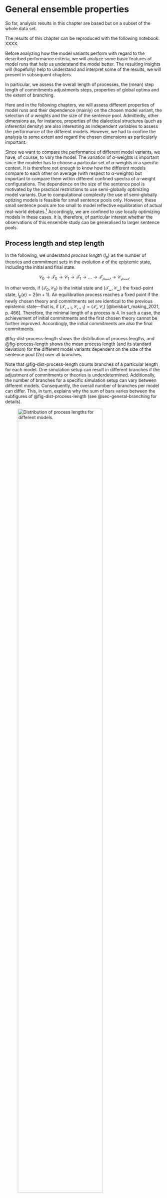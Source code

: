 # General ensemble properties {#sec-general-props}

::: {.callout-warning}
So far, analysis results in this chapter are based but on a subset of the whole data set.
:::

::: {.callout-note}
The results of this chapter can be reproduced with the following notebook: XXXX.
:::

Before analyzing how the model variants perform with regard to the described performance criteria, we will analyze some basic features of model runs that help us understand the model better. The resulting insights will (hopefully) help to understand and interpret some of the results, we will present in subsequent chapters.  

In particular, we assess the overall length of processes, the (mean) step length of commitments adjustments steps, properties of global optima and the extent of branching.

Here and in the following chapters, we will assess different properties of model runs and their dependence (mainly) on the chosen model variant, the selection of $\alpha$ weights and the size of the sentence pool. Admittedly, other dimensions as, for instance, properties of the dialectical structures (such as inferential density) are also interesting as independent variables to assess the performance of the different models. However, we had to confine the analysis to some extent and regard the chosen dimensions as particularly important. 

Since we want to compare the performance of different model variants, we have, of course, to vary the model. The variation of $\alpha$-weights is important since the modeler has to choose a particular set of $\alpha$-weights in a specific context. It is therefore not enough to know how the different models compare to each other on average (with respect to $\alpha$-weights) but important to compare them within different confined spectra of $\alpha$-weight configurations. The dependence on the size of the sentence pool is motivated by the practical restrictions to use semi-globally optimizing model variants. Due to computational complexity the use of semi-globally optizing models is feasible for small sentence pools only. However, these small sentence pools are too small to model reflective equilibration of actual real-world debates.^[Note/link about Andreas' modelling of Tanja's reconstruction.] Accordingly, we are confined to use locally optimizing models in these cases. It is, therefore, of particular interest whether the observations of this ensemble study can be generalised to larger sentence pools. 

## Process length and step length

In the following, we understand *process length* ($l_p$) as the number of theories and commitment sets in the evolution $e$ of the epistemic state, including the initial and final state. 

$$
\mathcal{C_0} \rightarrow \mathcal{T_0} \rightarrow \mathcal{C_1} \rightarrow \mathcal{T_1} \rightarrow \dots \rightarrow \mathcal{T_{final}} \rightarrow \mathcal{C_{final}}
$$

In other words, if $(\mathcal{T_{0}}, \mathcal{C_{0}})$ is the initial state and $(\mathcal{T_{m}}, \mathcal{C_{m}})$ the fixed-point state, $l_p(e)=2(m+1)$. An equilibration process reaches a fixed point if the newly chosen theory and commitments set are identical to the previous epistemic state---that is, if $(\mathcal{T_{i+1}}, \mathcal{C_{i+1}})=(\mathcal{T_{i}}, \mathcal{C_{i}})$  [@beisbart_making_2021, p. 466]. Therefore, the minimal length of a process is $4$. In such a case, the achievement of initial commitments and the first chosen theory cannot be further improved. Accordingly, the initial commitments are also the final commitments. 

@fig-dist-process-length shows the distribution of process lengths, and @fig-process-length shows the mean process length (and its standard deviation) for the different model variants dependent on the size of the sentence pool ($2n$) over all branches. 

Note that @fig-dist-process-length counts branches of a particular length for each model. One simulation setup can result in different branches if the adjustment of commitments or theories is underdetermined. Additionally, the number of branches for a specific simulation setup can vary between different models. Consequently, the overall number of branches per model can differ. This, in turn, explains why the sum of bars varies between the subfigures of @fig-dist-process-length (see @sec-general-branching for details).

![Distribution of process lengths for different models.](figures/dist-process-length){width=80%  #fig-dist-process-length}

The first interesting observation is that the semi-globally optimizing models (`QGRE` and `LGRE`) reach their fixed points quickly. Often, they adjust their commitments only once ($l_p(e)=6$); the linear model variant (`LGRE`) will sometimes not even adjust the initial commitments of processes ($l_p(e)=4$). In contrast, the locally optimizing models (`QLRE` and `LLRE`) need significantly more adjustment steps. This difference is expected if we assume that local and global optima commitments are not often in the $1$-neighbourhood of initial commitments (see @fig-distance-init-final-coms and @fig-distance-go-coms-n). Under this assumption, the locally searching models will need more than one adjustment step to reach a global or local optimum.

![Mean process length for different models and sentence pools.](figures/process-length){width=80%  #fig-process-length}

Additionally, the models `QLRE` and `LLRE` have a much larger variance in process lengths than the models `QGRE` and `LGRE`.

A third observation concerns the difference in process lengths between semi-globally and locally optimizing models in terms of their dependence on the sentence pool. @fig-process-length suggests that the process length of locally optimizing models increases with the size of the sentence pool. The semi-globally optimizing models lack such a dependence on the sentence pool size.   

A possible explanation is motivated by analyzing the step length during the adjustment of commitments. @fig-step-length shows the mean distance between adjacent commitments sets in the evolution of epistemic states over all branches. For simplicity, we measure the distance between two commitment sets by their simple Hamming distance, defined as the number of sentences not shared by both sets. For example, the simple Hamming distance between the commitments sets $\{s_1,s_2\}$ and $\{s_2,s_3\}$ is $2$ since there are two sentences ($s_1$ and $s_3$) not shared by both sets. 

![Mean step length of adjacent commitments for different models and sentence pools.](figures/step-length){width=80%  #fig-step-length}

Unsurprisingly, the locally optimizing models have roughly a mean step length of $1$ since they are confined in their choice of new commitments to the $1$-neighbourhood.^[The mean distance is, for some cases, slightly greater than $1$, which can be simply explained: The definition of the $1$-neighbourhood is based on another Hamming distance than the one used here. In particular, there are sentence sets in the $1$-neighbourhood of a sentence set whose simple Hamming distance is greater than $1$. For instance, the set $\mathcal{C}_1=\{s_1, \neg s_2\}$  is in the $1$-neighbourhood of the sentence set $\mathcal{C}_2=\{s_1,s_2\}$ since it only needs an attitude change towards one sentence (i.e., an attitude change towards $s_2$ from rejection to acceptance). However, the simple Hamming distance is $2$ since both $s_2$ and $\neg s_2$ are not shared by $\mathcal{C}_1$ and $\mathcal{C}_2$.]  In contrast, the semi-globally optimizing models take bigger leaps with an increasing sentence pool size.  @fig-distance-init-final-coms shows why: With the increasing size of the sentence pool, the mean distance between initial commitments and fixed-point commitments increases. In other words, RE processes must overcome larger distances to reach their equilibrium state. Semi-globally optimizing models can walk this distance with fewer steps (@fig-process-length) since they can take comparably large steps (@fig-step-length). Locally optimizing models are confined to small steps (@fig-step-length) and, thus, have to take more steps  (@fig-process-length).

![Mean distance between initial commitments and fixed points.](figures/distance-init-final-coms){width=80%  #fig-distance-init-final-coms}

## Global optima

Global optima are fully determined by the achievement function of the RE model. Accordingly, global optima might differ between the linear and quadratic model variants but do not depend on whether the RE process is based on a locally or semi-globally optimization. In the following, we will therefore summarize analysis results with respect to global optima for linear models under the heading `LinearRE` and for quadratic models under the heading `QuadraticRE`.^[In our data set, the analysis results might differ between semi-globally and locally optimizing models, which is, however, an artifact of the difference in erroneous model runs (i.e., mode runs that could not properly end (see XXX)). For the subsequent analysis of global optima, we rely on the model results of `QuadraticGlobalRE` and `LinearGlobalRE` since they had fewer erroneous model runs.]

The mean number of global optima does not differ significantly between linear and quadratic models ($4\pm 14$ vs. $4\pm 9$ [XXX]) and does not depend on the size of the sentence pool (see @fig-number-global-optima).

![Number of global optima for different $n$.](figures/number-global-optima){width=80%  #fig-number-global-optima}

However, the heatmap in @fig-hm-mean-n-global-optima shows an interesting dependence on the $\alpha$-weights. 

Here and in the following chapters, we will often rely on such heatmaps. Let us therefore provide some clarifications of their interpretation. If we are interested in visualising the dependence on $\alpha$-weight configurations (i.e., a specific triples of $\alpha_A$, $\alpha_F$ and $\alpha_S$), it is sufficient to use two dimensions ($\alpha_A$ and $\alpha_S$ in our case) since the three weights $\alpha_A$, $\alpha_F$ and $\alpha_S$ are not independent. The diagonals in these heatmaps from southwest to northeast are isolines for the faithfulness weight ($\alpha_F$). In the following, we will refer to specific cells in these heatmaps in the typical $(x,y)$ fashion. For instance, we will call the cell with $\alpha_S=0.5$ and $\alpha_A=0.2$ the $(0.5,0.2)$ cell.  

Now, let's come back to @fig-hm-mean-n-global-optima. For each simulation setup there is not necessarily one global optimum. Instead, there can be multiple global optima. Each cell in the heatmap provides for a specific $\alpha$-configuration setup the mean number of global optima of simulation setups with this $\alpha$ configuration. For the quadratic models, the number of global optima (and its variance) increases with an increase in $\alpha_S$. For the linear models, on the other hand, the number of global optima is comparably low ($1-3$) in all cells with the exception of the three islands $(0.4,0.3)$, $(0.6,0.2)$ and $(0.8,0.1)$. These cells are characterised by $\alpha_F = \alpha_A$. For linear models, there are more ties in the achievement function under these conditions, which results in an increase in global optima.  

![Mean number of global optima for different $\alpha$-weight configurations.](figures/hm-mean-n-global-optima){width=88%  #fig-hm-mean-n-global-optima}

Besides analysing the number of global optima, it is helpful to get a preliminary grasp on some topological properties of global optima. How are the commitments of global optima distributed over the space of all minimally consistent commitments? Are they located in a dense way to each other or widely distributed in the whole space? What is their distance from initial commitments? 

@fig-mean-distance-global-optima-n and @fig-mean-distance-global-optima-al depict the mean distance of global-optimum commitments in dependence of the sentence pool's size and $\alpha_F$. We calculated for each configuration setup that has more than one global optimum the mean (simple Hamming) distance between global-optimum commitments and took the average of these means with respect to different ensemble properties. The share of configuration setups that have more than one global optimum is $0.61$ (XXX) over all models, $0.57$ (XXX) for linear models and $0.64$ for quadratic models.^[Note that global optima a process-independent. Hence, semi-globally and locally optimizing models do not differ with respect to their global optima.]

![Mean distance of global-optima commitments for different $n$.](figures/mean-distance-global-optima-n){width=80%  #fig-mean-distance-global-optima-n}

![Mean distance of global-optima commitments for different $\alpha$.](figures/mean-distance-global-optima-al){width=80%  #fig-mean-distance-global-optima-al}

@fig-distance-go-coms-n and @fig-distance-go-coms-al, one the other hand, depict the mean distance between initial commitments and global-optimum commitments. For that, we calculated for each simulation setup the mean (simple Hamming) distance between initial commitments and all global-optimum commitments of the simulation setup and, again, took the average of these means with respect to different ensemble properties.

![Mean distance between initial commitments and optimal commitments for different $n$.](figures/distance-go-coms-n){width=80%  #fig-distance-go-coms-n}

![Mean distance between initial commitments and optimal commitments for different $\alpha$.](figures/distance-go-coms-al){width=80%  #fig-distance-go-coms-al}

@fig-mean-distance-global-optima-n and  @fig-distance-go-coms-n are hard to interpret. The mean distance of initial commitments and global-optimum commitments might increase with the size of the sentence pool. However, without an additional consideration of larger sentence pools, we cannot draw this conclusion with certainty (due to the large variance). It is similarly difficult to read of any dependence of the mean distance between global optima on the size of the senctence pool.  

@fig-mean-distance-global-optima-al and @fig-distance-go-coms-al, one the other hand, show that the mean distance of initial commitments and global-optimum commitments as well as the mean distance between global-optimum commitments depend on $\alpha_F$. The smaller $\alpha_F$, the larger the distance. This result is not suprising. The weight $\alpha_F$ determines the extent to what final commitments should resemble initial commitments. You can think of $\alpha_F$ as the magnitude of an attractive force that pulls the commitments of the epistemic state to the initial commitments. Accordingly, if $\alpha_F$ gets smaller, global optima and fixed points will be distributed more widerspread in the space of epistemic states.   



## Branching {#sec-general-branching}

The choice of a new theory (or a new set of commitments respectively) is underdetermined if there are different candidate theories (or commitment sets) that maximize the achievement of the accordingly adjusted epistemic state. In such a case, the model randomly chooses the new epistemic state. The model we use is able to track all these different branches to assess the degree of this type of underdetermination and to determine all possible fixed points for each configuration setup.

![Mean number of branches for different models and sentence pools.](figures/mean-branches){width=80%  #fig-mean-branches}

@fig-mean-branches shows the mean number of branches with their dependence on the model and sentence pool. It suggests that branching is more prevalent in locally optimizing models. The large variance can be partly explained by the heat maps in @fig-hm-mean-branches, which depict mean values (and standard deviations) for different weight combinations. 

For `LinearGlobalRE` there are, again, islands with many branches (the cells $(0.4,0.3)$, $(0.6,0.2)$ and $(0.8,0.1)$) which are characterised by $\alpha_F = \alpha_A$. The high number of branches correlates with a high number of fixed points (compare @fig-hm-mean-n-fixed-points) and a high number of global optima within these cells (compare @fig-hm-mean-n-global-optima). We might, therefore, hypothesize that the model produces a high number of branches in these cells due to the high number of global optima.^[In @sec-go-and-fp, we will analyze to what extent the model is able to reach these global optima. The numbers ($7/8/8$ branches and fixed points and $11/32/25$ global optima) suggest that the number of fixed points are nevertheless not enough to reach all these global optima (see, e.g., @fig-hm-rel-fpgo-fp-rp and @fig-hm-rel-fpgo-go in @sec-go-and-fp).]

![Mean number of branches for different models and weights.](figures/hm-mean-branches){width=88%  #fig-hm-mean-branches}

Interestingly, the identified hotspots of branches (and fixed points) for the `LinearGlobalRE` model are not reproduced by its locally optimizing cousin. This suggests that the `LinearLocalRE` model will perform worse than the `LinearGlobalRE` model to reach the increased amount of global optima.^[A hypothesis we will scrutinize in @sec-go-and-fp (see, e.g., @fig-hm-rel-fpgo-fp-rp and @fig-hm-rel-fpgo-go).]

The "$\alpha_F=\alpha_A$"-line is, however, also relevant for the `LinearLocalRE` model. Above that line, branching is comparably low (roughly $1-3$) and below that line comparably high (with a high variance). The high number of branches does, however, not correlate with a high number of fixed points (see @fig-hm-mean-n-fixed-points). In other words, a lot of these branches end up in the same fixed point. This behaviour is to some extent even observable in the `QuadraticLocalRE` model.

![Mean number of fixed points for different models and weights.](figures/hm-mean-n-fixed-points){width=88%  #fig-hm-mean-n-fixed-points}

<!-- 
Relevant documents:

+ <https://github.com/debatelab/re-studies/blob/master/projects/ensemble_study_02/ensemble-study-02-dataexploration-template.ipynb>
+ <https://github.com/debatelab/re-studies/blob/master/projects/ensemble_study_02/ensemble-study-02-dataexploration-07.ipynb>

Remarks/Todos:

+ What do we want to add here from <https://github.com/debatelab/re-studies/blob/master/projects/ensemble_study_02/ensemble-study-02-dataexploration-07.ipynb>
-->

<!-- 
Principles

Relevant documents: <https://github.com/debatelab/re-studies/blob/master/projects/ensemble_study_02/ensemble-study-02-dataexploration-06.ipynb>

-->
<!--
## Principles

**Background**

The new generation of random arguments allows to ensure that the dialectical structures includes principles, i.e. sentences that only occur as premises in arguments. Consequently, principles have potential to account for other sentences (maybe together wit auxiliary premises).  The question is whether fixed points or global optima tend to include principles in their theories.

**Method**

*Definition*: A sentence is a principle of multiplicity $n$ in a dialectical structure iff (i) it occurs in exactly $n$ arguments as a premise and (ii) it or its negation does not occur as a conclusion in any argument. 

We generated ensemble 06 with at least two principles per dialectical structure (150 structures). Upon initialization, the principles and their multiplicity are saved as a list of tuples of the form (principle, multiplicity) in the dataframe.  The study only included principles with multiplicity $`\geq`$ 2 and addressed the following questions:
- Comparison with a chance model for the expected number of principles occurring in if theories were selected randomly.
- Are principles in initial commitments preserved/transferred to fixed point theories?

**Results**

*Observations*
- the number of principles with multiplicity $\geq 2$ is normally distributed around 2.

*Chance model*
- in most cases the mean number of principles in fixed point theories is higher than the expected number by chance

*Preservation of principles*
- in most of processes the amount of principles does not change from initial commitments to fixed point theory.
- QDS performs better with respect to the mean difference of principles in initial commitments and theory (QDS: 0.0) than the other variants (QPS, LDS, LPS: -0.18)
- the difference of principles in intial commitments and theory depends on the number of principles in the initial commitments. Only for initial commitments without principles the difference is positive. Again, QDS performs best.

**Conclusion**

The results are interesting but not decisive or well understood for the consolidation of the model.There are many open questions concerning the current implementation of principles:

- Is the definition of principles reasonble in view of alternatives?
- Is it possible to define other important and related concepts syntactically (e.g. additional or background assumptions, evidence etc.)?
- Is the chance model too benevolent?
- Should we consider only those principles, which are not elements of the initial commitments?
- Should the chance model consider the distribution of principles in the set of all consistent and complete positions?

In contrast to later ensembles, ensemble 06 does not completely track all fixed points and global optima for a configuration. It may be interesting to explore principles in a newly generated ensemble, which allows to study all fixed points as well as global optima.
-->


